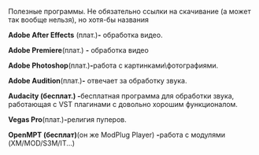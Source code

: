Полезные программы. Не обязательно ссылки на скачивание (а может так вообще нельзя), но хотя-бы названия

'''Adobe After Effects''' (плат.)''' -''' обработка видео.

'''Adobe Premiere '''(плат.) '''-''' обработка видео'''<nowiki/>'''

'''Adobe Photoshop '''(плат.)''' - '''работа с картинками\фотографиями.

'''Adobe Audition '''(плат.)''' -''' отвечает за обработку звука.

'''Audacity (бесплат.) - '''бесплатная программа для обработки звука, работающая с VST плагинами с довольно хорошим функционалом.

'''Vegas Pro '''(плат.)''' - '''религия пуперов.

'''OpenMPT (бесплат)  '''(он же ModPlug Player) '''- '''работа с модулями (XM/MOD/S3M/IT...)